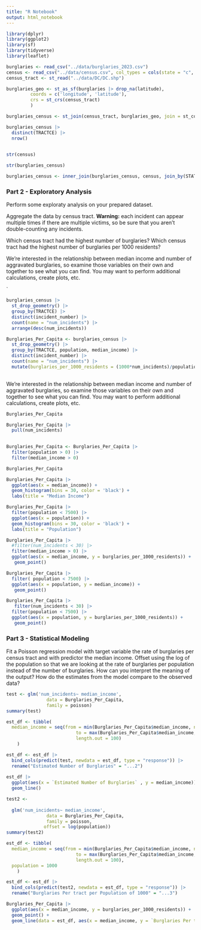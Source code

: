 ```yaml
---
title: "R Notebook"
output: html_notebook
---
```

```r
library(dplyr)
library(ggplot2)
library(sf)
library(tidyverse)
library(leaflet)
```
```r
burglaries <- read_csv("../data/burglaries_2023.csv")
census <- read_csv("../data/census.csv", col_types = cols(state = "c", county = "c"))
census_tract <- st_read("../data/DC/DC.shp")
```
```r
burglaries_geo <- st_as_sf(burglaries |> drop_na(latitude),
         coords = c('longitude', 'latitude'),
         crs = st_crs(census_tract)
         )
```
```r
burglaries_census <- st_join(census_tract, burglaries_geo, join = st_contains)
```

```r
burglaries_census |> 
  distinct(TRACTCE) |> 
  nrow()
 
```

```r
str(census)
```

```r
str(burglaries_census)
```
```r
burglaries_census <- inner_join(burglaries_census, census, join_by(STATEFP == state, COUNTYFP == county, TRACTCE == tract))
```


### Part 2 - Exploratory Analysis

Perform some exploraty analysis on your prepared dataset.

Aggregate the data by census tract. **Warning:** each incident can appear multiple times if there are multiple victims, so be sure that you aren't double-counting any incidents. 

Which census tract had the highest number of burglaries? Which census tract had the highest number of burglaries per 1000 residents? 

We're interested in the relationship between median income and number of aggravated burglaries, so examine those variables on their own and together to see what you can find. You may want to perform additional calculations, create plots, etc.

`

```r
burglaries_census |> 
  st_drop_geometry() |>
  group_by(TRACTCE) |> 
  distinct(incident_number) |>
  count(name = "num_incidents") |> 
  arrange(desc(num_incidents))
```
```r
Burglaries_Per_Capita <- burglaries_census |> 
  st_drop_geometry() |>
  group_by(TRACTCE, population, median_income) |> 
  distinct(incident_number) |>
  count(name = "num_incidents") |> 
  mutate(burglaries_per_1000_residents = (1000*num_incidents)/population) 
  
```
We're interested in the relationship between median income and number of aggravated burglaries, so examine those variables on their own and together to see what you can find. You may want to perform additional calculations, create plots, etc.
```r
Burglaries_Per_Capita
```
```r
Burglaries_Per_Capita |> 
  pull(num_incidents) 
  
```

```r
Burglaries_Per_Capita <- Burglaries_Per_Capita |> 
  filter(population > 0) |> 
  filter(median_income > 0)
```
```r
Burglaries_Per_Capita
```


```r
Burglaries_Per_Capita |> 
  ggplot(aes(x = median_income)) +
  geom_histogram(bins = 30, color = 'black') +
  labs(title = "Median Income")
```
```r
Burglaries_Per_Capita |> 
  filter(population < 7500) |>
  ggplot(aes(x = population)) +
  geom_histogram(bins = 30, color = 'black') +
  labs(title = "Population")
```


```r
Burglaries_Per_Capita |> 
  #filter(num_incidents < 30) |> 
  filter(median_income > 0) |> 
  ggplot(aes(x = median_income, y = burglaries_per_1000_residents)) +
   geom_point()
```


```r
Burglaries_Per_Capita |> 
  filter( population < 7500) |> 
  ggplot(aes(x = population, y = median_income)) +
   geom_point()
```
```r
Burglaries_Per_Capita |> 
   filter(num_incidents < 30) |>  
  filter(population < 7500) |> 
  ggplot(aes(x = population, y = burglaries_per_1000_residents)) +
   geom_point()
```











### Part 3 - Statistical Modeling
Fit a Poisson regression model with target variable the rate of burglaries per census tract and with predictor the median income. Offset using the log of the population so that we are looking at the rate of burglaries per population instead of the number of burglaries. How can you interpret the meaning of the output? How do the estimates from the model compare to the observed data?
```r
test <- glm('num_incidents~ median_income',
               data = Burglaries_Per_Capita,
               family = poisson)
summary(test)
```

```r
est_df <- tibble(
  median_income = seq(from = min(Burglaries_Per_Capita$median_income, na.rm = TRUE), 
                          to = max(Burglaries_Per_Capita$median_income, na.rm = TRUE), 
                          length.out = 100)
    )

est_df <- est_df |> 
  bind_cols(predict(test, newdata = est_df, type = "response")) |> 
  rename("Estimated Number of Burglaries" = "...2")
            
est_df |> 
  ggplot(aes(x = `Estimated Number of Burglaries` , y = median_income)) +
  geom_line()
```


```r
test2 <- 
  
  glm('num_incidents~ median_income',
               data = Burglaries_Per_Capita,
               family = poisson,
              offset = log(population))
summary(test2)
```
```r
est_df <- tibble(
  median_income = seq(from = min(Burglaries_Per_Capita$median_income, na.rm = TRUE), 
                          to = max(Burglaries_Per_Capita$median_income, na.rm = TRUE), 
                          length.out = 100),
  population = 1000
    )

est_df <- est_df |> 
  bind_cols(predict(test2, newdata = est_df, type = "response")) |> 
  rename("Burglaries Per tract per Population of 1000" = "...3")

Burglaries_Per_Capita |> 
  ggplot(aes(x = median_income, y = burglaries_per_1000_residents)) +
  geom_point() +
  geom_line(data = est_df, aes(x = median_income, y = `Burglaries Per tract per Population of 1000`))
```





